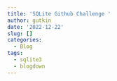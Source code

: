 ---
title: 'SQLite Github Challenge '
author: gutkin
date: '2022-12-22'
slug: []
categories:
  - Blog
tags:
  - sqlite3
  - blogdown
---

